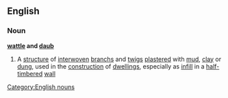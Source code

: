 ==English==
===Noun===
{{wikipedia}}
'''[[wattle]] and [[daub]]'''
#A [[structure]] of [[interwoven]] [[branch]]s and [[twig]]s [[plastered]] with [[mud]], [[clay]] or [[dung]], used in the [[construction]] of [[dwelling]]s, especially as [[infill]] in a [[half-timber]]ed [[wall]]
[[Category:English nouns]]